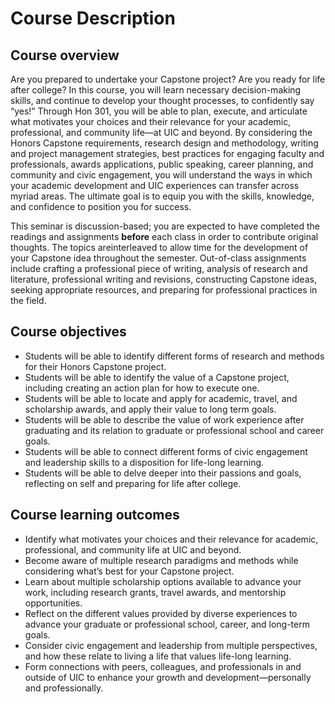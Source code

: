 # Course Description {-}

## Course overview {-}

Are you prepared to undertake your Capstone project? Are you ready for life after college? In this course, you will learn necessary decision-making skills, and continue to develop your thought processes, to confidently say “yes!” Through Hon 301, you will be able to plan, execute, and articulate what motivates your choices and their relevance for your academic, professional, and community life—at UIC and beyond. By considering the Honors Capstone requirements, research design and methodology, writing and project management strategies, best practices for engaging faculty and professionals, awards applications, public speaking, career planning, and community and civic engagement, you will understand the ways in which your academic development and UIC experiences can transfer across myriad areas. The ultimate goal is to equip you with the skills, knowledge, and confidence to position you for success.

This seminar is discussion-based; you are expected to have completed the readings and assignments **before** each class in order to contribute original thoughts. The topics areinterleaved to allow time for the development of your Capstone idea throughout the semester. Out-of-class assignments include crafting a professional piece of writing, analysis of research and literature, professional writing and revisions, constructing Capstone ideas, seeking appropriate resources, and preparing for professional practices in the field.

## Course objectives {-}

+ Students will be able to identify different forms of research and methods for their Honors Capstone project.
+ Students will be able to identify the value of a Capstone project, including creating an action plan for how to execute one.
+ Students will be able to locate and apply for academic, travel, and scholarship awards, and apply their value to long term goals.
+ Students will be able to describe the value of work experience after graduating and its relation to graduate or professional school and career goals.
+ Students will be able to connect different forms of civic engagement and leadership skills to a disposition for life-long learning.
+ Students will be able to delve deeper into their passions and goals, reflecting on self and preparing for life after college.

## Course learning outcomes {-}

+ Identify what motivates your choices and their relevance for academic, professional, and community life at UIC and beyond.
+ Become aware of multiple research paradigms and methods while considering what’s best for your Capstone project.
+ Learn about multiple scholarship options available to advance your work, including research grants, travel awards, and mentorship opportunities.
+ Reflect on the different values provided by diverse experiences to advance your graduate or professional school, career, and long-term goals.
+ Consider civic engagement and leadership from multiple perspectives, and how these relate to living a life that values life-long learning.
+ Form connections with peers, colleagues, and professionals in and outside of UIC to enhance your growth and development—personally and professionally.